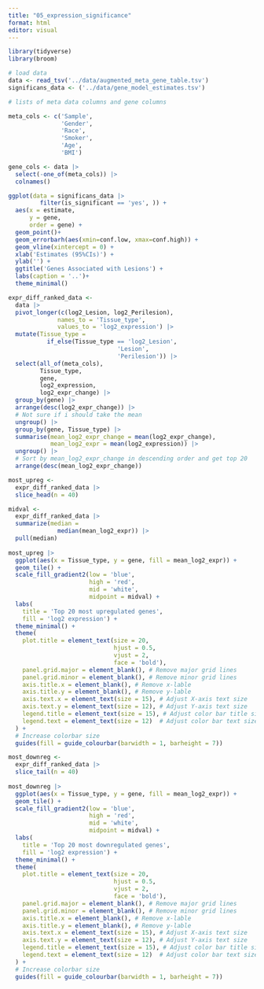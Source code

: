 ```yaml
---
title: "05_expression_significance"
format: html
editor: visual
---
```


```r
library(tidyverse)
library(broom)
```

```r
# load data
data <- read_tsv('../data/augmented_meta_gene_table.tsv')
significans_data <- ('../data/gene_model_estimates.tsv')
```

```r
# lists of meta data columns and gene columns

meta_cols <- c('Sample',
               'Gender',
               'Race',
               'Smoker',
               'Age',
               'BMI')

gene_cols <- data |> 
  select(-one_of(meta_cols)) |> 
  colnames()  
```

```r
ggplot(data = significans_data |> 
         filter(is_significant == 'yes', )) +
  aes(x = estimate,
      y = gene,
      order = gene) +
  geom_point()+
  geom_errorbarh(aes(xmin=conf.low, xmax=conf.high)) +
  geom_vline(xintercept = 0) +
  xlab('Estimates (95%CIs)') +
  ylab('') +
  ggtitle('Genes Associated with Lesions') +
  labs(caption = '..')+
  theme_minimal()
```

```r

expr_diff_ranked_data <- 
  data |> 
  pivot_longer(c(log2_Lesion, log2_Perilesion), 
              names_to = 'Tissue_type',
              values_to = 'log2_expression') |> 
  mutate(Tissue_type = 
           if_else(Tissue_type == 'log2_Lesion', 
                               'Lesion', 
                               'Perilesion')) |> 
  select(all_of(meta_cols), 
         Tissue_type, 
         gene,
         log2_expression, 
         log2_expr_change) |>
  group_by(gene) |> 
  arrange(desc(log2_expr_change)) |> 
  # Not sure if i should take the mean 
  ungroup() |> 
  group_by(gene, Tissue_type) |> 
  summarise(mean_log2_expr_change = mean(log2_expr_change),
            mean_log2_expr = mean(log2_expression)) |> 
  ungroup() |> 
  # Sort by mean_log2_expr_change in descending order and get top 20
  arrange(desc(mean_log2_expr_change)) 
```

```r
most_upreg <- 
  expr_diff_ranked_data |> 
  slice_head(n = 40)

midval <- 
  expr_diff_ranked_data |> 
  summarize(median = 
              median(mean_log2_expr)) |> 
  pull(median)
                      
most_upreg |>  
  ggplot(aes(x = Tissue_type, y = gene, fill = mean_log2_expr)) + 
  geom_tile() +
  scale_fill_gradient2(low = 'blue', 
                       high = 'red', 
                       mid = 'white',
                       midpoint = midval) +
  labs(
    title = 'Top 20 most upregulated genes',
    fill = 'log2 expression') + 
  theme_minimal() +
  theme(
    plot.title = element_text(size = 20,
                              hjust = 0.5,
                              vjust = 2,
                              face = 'bold'),
    panel.grid.major = element_blank(), # Remove major grid lines
    panel.grid.minor = element_blank(), # Remove minor grid lines
    axis.title.x = element_blank(), # Remove x-lable
    axis.title.y = element_blank(), # Remove y-lable
    axis.text.x = element_text(size = 15), # Adjust X-axis text size
    axis.text.y = element_text(size = 12), # Adjust Y-axis text size
    legend.title = element_text(size = 15), # Adjust color bar title size
    legend.text = element_text(size = 12)  # Adjust color bar text size
  ) +
  # Increase colorbar size
  guides(fill = guide_colourbar(barwidth = 1, barheight = 7)) 
```

```r
most_downreg <- 
  expr_diff_ranked_data |> 
  slice_tail(n = 40)
                      
most_downreg |>  
  ggplot(aes(x = Tissue_type, y = gene, fill = mean_log2_expr)) + 
  geom_tile() +
  scale_fill_gradient2(low = 'blue', 
                       high = 'red', 
                       mid = 'white',
                       midpoint = midval) +
  labs(
    title = 'Top 20 most downregulated genes',
    fill = 'log2 expression') + 
  theme_minimal() +
  theme(
    plot.title = element_text(size = 20,
                              hjust = 0.5,
                              vjust = 2,
                              face = 'bold'),
    panel.grid.major = element_blank(), # Remove major grid lines
    panel.grid.minor = element_blank(), # Remove minor grid lines
    axis.title.x = element_blank(), # Remove x-lable
    axis.title.y = element_blank(), # Remove y-lable
    axis.text.x = element_text(size = 15), # Adjust X-axis text size
    axis.text.y = element_text(size = 12), # Adjust Y-axis text size
    legend.title = element_text(size = 15), # Adjust color bar title size
    legend.text = element_text(size = 12)  # Adjust color bar text size
  ) +
  # Increase colorbar size
  guides(fill = guide_colourbar(barwidth = 1, barheight = 7)) 
```
